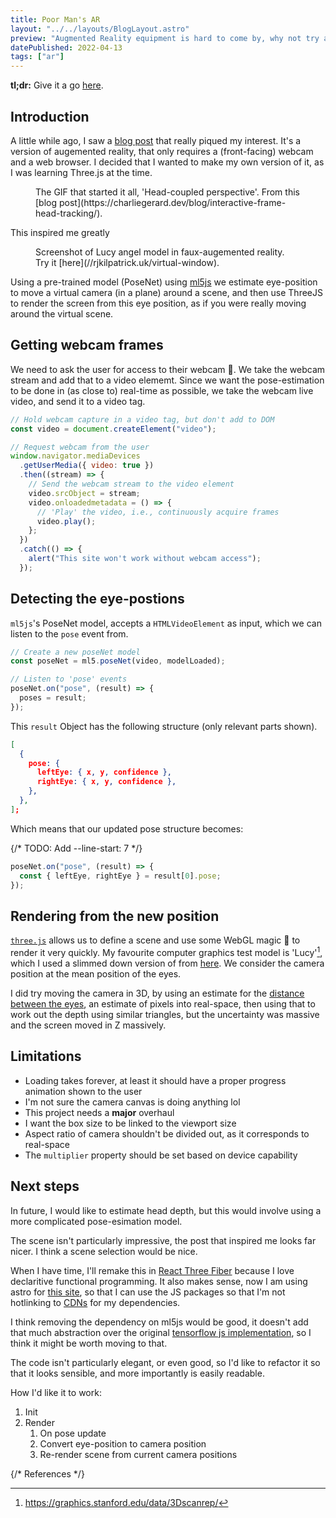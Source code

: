 ```yaml
---
title: Poor Man's AR
layout: "../../layouts/BlogLayout.astro"
preview: "Augmented Reality equipment is hard to come by, why not try a version that only requires a webcam that tracks your head?"
datePublished: 2022-04-13
tags: ["ar"]
---
```



**tl;dr:** Give it a go [here](//rjkilpatrick.uk/virtual-window).

## Introduction

A little while ago, I saw a [blog post](https://charliegerard.dev/blog/interactive-frame-head-tracking/) that really piqued my interest.
It's a version of augemented reality, that only requires a (front-facing) webcam and a web browser.
I decided that I wanted to make my own version of it, as I was learning Three.js at the time.

<Figure
  src="https://d33wubrfki0l68.cloudfront.net/9127cef6d79358d4b5ffd0d57b73830fb5a04f8c/fdaf9/head-coupled-perspective.gif"
  alt="Animated picture of cartoon plant with the perspective coupled to head movement"
>
  The GIF that started it all, 'Head-coupled perspective'. From this [blog
  post](https://charliegerard.dev/blog/interactive-frame-head-tracking/).
</Figure>

This inspired me greatly

<Figure
  src="//raw.githubusercontent.com/rjkilpatrick/virtual-window/main/assets/img/Screenshot.png"
  alt="Screenshot of Lucy angel model"
>
  Screenshot of Lucy angel model in faux-augemented reality. Try it
  [here](//rjkilpatrick.uk/virtual-window).
</Figure>

Using a pre-trained model (PoseNet) using [ml5js](//ml5js.org/) we estimate eye-position to move a virtual camera (in a plane) around a scene, and then use ThreeJS to render the screen from this eye position, as if you were really moving around the virtual scene.

## Getting webcam frames

We need to ask the user for access to their webcam 📸.
We take the webcam stream and add that to a video elememt.
Since we want the pose-estimation to be done in (as close to) real-time as possible, we take the webcam live video, and send it to a video tag.

```js
// Hold webcam capture in a video tag, but don't add to DOM
const video = document.createElement("video");

// Request webcam from the user
window.navigator.mediaDevices
  .getUserMedia({ video: true })
  .then((stream) => {
    // Send the webcam stream to the video element
    video.srcObject = stream;
    video.onloadedmetadata = () => {
      // 'Play' the video, i.e., continuously acquire frames
      video.play();
    };
  })
  .catch(() => {
    alert("This site won't work without webcam access");
  });
```

## Detecting the eye-postions

`ml5js`'s PoseNet model, accepts a `HTMLVideoElement` as input, which we can listen to the `pose` event from.

```js
// Create a new poseNet model
const poseNet = ml5.poseNet(video, modelLoaded);

// Listen to 'pose' events
poseNet.on("pose", (result) => {
  poses = result;
});
```

This `result` Object has the following structure (only relevant parts shown).

```json
[
  {
    pose: {
      leftEye: { x, y, confidence },
      rightEye: { x, y, confidence },
    },
  },
];
```

Which means that our updated pose structure becomes:

{/* TODO: Add --line-start: 7 */}

```js
poseNet.on("pose", (result) => {
  const { leftEye, rightEye } = result[0].pose;
});
```

## Rendering from the new position

[`three.js`](//threejs.org/) allows us to define a scene and use some WebGL magic 🔮 to render it very quickly.
My favourite computer graphics test model is 'Lucy'[^stanford], which I used a slimmed down version of from [here](//gfx.cs.princeton.edu/proj/sugcon/models/).
We consider the camera position at the mean position of the eyes.

I did try moving the camera in 3D, by using an estimate for the [distance between the eyes](//en.wikipedia.org/wiki/Pupillary_distance#Databases), an estimate of pixels into real-space, then using that to work out the depth using similar triangles, but the uncertainty was massive and the screen moved in Z massively.

## Limitations

- Loading takes forever, at least it should have a proper progress animation shown to the user
- I'm not sure the camera canvas is doing anything lol
- This project needs a **major** overhaul
- I want the box size to be linked to the viewport size
- Aspect ratio of camera shouldn't be divided out, as it corresponds to real-space
- The `multiplier` property should be set based on device capability

## Next steps

In future, I would like to estimate head depth, but this would involve using a more complicated pose-esimation model.

The scene isn't particularly impressive, the post that inspired me looks far nicer.
I think a scene selection would be nice.

When I have time, I'll remake this in [React Three Fiber](//github.com/pmndrs/react-three-fiber) because I love declaritive functional programming.
It also makes sense, now I am using astro for [this site](./2022-12-30-rjkilpatrick.uk), so that I can use the JS packages so that I'm not hotlinking to [CDNs](https://www.cloudflare.com/en-gb/learning/cdn/what-is-a-cdn/) for my dependencies.

I think removing the dependency on ml5js would be good, it doesn't add that much abstraction over the original [tensorflow js implementation](https://www.npmjs.com/package/@tensorflow-models/posenet), so I think it might be worth moving to that.

The code isn't particularly elegant, or even good, so I'd like to refactor it so that it looks sensible, and more importantly is easily readable.

How I'd like it to work:

1. Init
1. Render
   1. On pose update
   1. Convert eye-position to camera position
   1. Re-render scene from current camera positions

{/* References */}
[^stanford]: https://graphics.stanford.edu/data/3Dscanrep/
